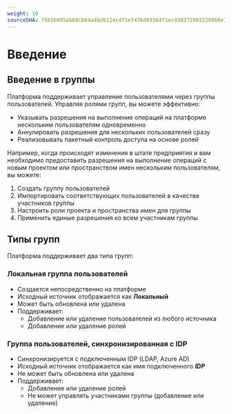 ```yaml
---
weight: 10
sourceSHA: f5b5b095ab60cb64a4bd6124cdf1e7476d89364f1ec938372903229860e117ad
---
```


# Введение

## Введение в группы

Платформа поддерживает управление пользователями через группы пользователей. Управляя ролями групп, вы можете эффективно:

- Указывать разрешения на выполнение операций на платформе нескольким пользователям одновременно
- Аннулировать разрешения для нескольких пользователей сразу
- Реализовывать пакетный контроль доступа на основе ролей

Например, когда происходят изменения в штате предприятия и вам необходимо предоставить разрешения на выполнение операций с новым проектом или пространством имен нескольким пользователям, вы можете:

1. Создать группу пользователей
2. Импортировать соответствующих пользователей в качестве участников группы
3. Настроить роли проекта и пространства имен для группы
4. Применить единые разрешения ко всем участникам группы

## Типы групп

Платформа поддерживает два типа групп:

### Локальная группа пользователей

- Создается непосредственно на платформе
- Исходный источник отображается как **Локальный**
- Может быть обновлена или удалена
- Поддерживает:
  - Добавление или удаление пользователей из любого источника
  - Добавление или удаление ролей

### Группа пользователей, синхронизированная с IDP

- Синхронизируется с подключенным IDP (LDAP, Azure AD)
- Исходный источник отображается как имя подключенного ***IDP***
- Не может быть обновлена или удалена
- Поддерживает:
  - Добавление или удаление ролей
  - Не может управлять участниками группы (добавление или удаление)

